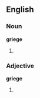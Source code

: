 ==English==

===Noun===
'''griege'''

# {{misspelling of|greige}}

===Adjective===
'''griege'''

# {{misspelling of|greige}}